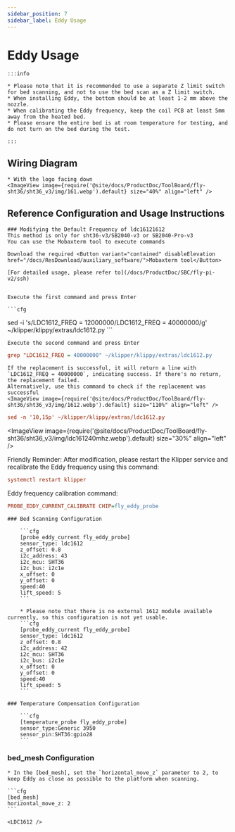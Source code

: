 ```yaml
---
sidebar_position: 7
sidebar_label: Eddy Usage
---
```



# Eddy Usage

    :::info

    * Please note that it is recommended to use a separate Z limit switch for bed scanning, and not to use the bed scan as a Z limit switch.
    * When installing Eddy, the bottom should be at least 1-2 mm above the nozzle.
    * When calibrating the Eddy frequency, keep the coil PCB at least 5mm away from the heated bed.
    * Please ensure the entire bed is at room temperature for testing, and do not turn on the bed during the test.

    :::

## Wiring Diagram

    * With the logo facing down
    <ImageView image={require('@site/docs/ProductDoc/ToolBoard/fly-sht36/sht36_v3/img/161.webp').default} size="40%" align="left" />


## Reference Configuration and Usage Instructions
   
    ### Modifying the Default Frequency of ldc16121612
    This method is only for sht36-v3/SB2040-v3 or SB2040-Pro-v3
    You can use the Mobaxterm tool to execute commands
    
    Download the required <Button variant="contained" disableElevation href="/docs/ResDownload/auxiliary_software/">Mobaxterm tool</Button>
    
    [For detailed usage, please refer to](/docs/ProductDoc/SBC/fly-pi-v2/ssh)


    Execute the first command and press Enter

    ```cfg
sed -i 's/LDC1612_FREQ = 12000000/LDC1612_FREQ = 40000000/g' ~/klipper/klippy/extras/ldc1612.py
    ```

    Execute the second command and press Enter
  ```cfg
grep "LDC1612_FREQ = 40000000" ~/klipper/klippy/extras/ldc1612.py
  ```
    If the replacement is successful, it will return a line with `LDC1612_FREQ = 40000000`, indicating success. If there's no return, the replacement failed.
    Alternatively, use this command to check if the replacement was successful
    <ImageView image={require('@site/docs/ProductDoc/ToolBoard/fly-sht36/sht36_v3/img/1612.webp').default} size="110%" align="left" />
```cfg
sed -n '10,15p' ~/klipper/klippy/extras/ldc1612.py
```
   <ImageView image={require('@site/docs/ProductDoc/ToolBoard/fly-sht36/sht36_v3/img/ldc161240mhz.webp').default} size="30%" align="left" />

   Friendly Reminder: After modification, please restart the Klipper service and recalibrate the Eddy frequency using this command:
   ```cfg
   systemctl restart klipper
   ```
   Eddy frequency calibration command:
   ```cfg
   PROBE_EDDY_CURRENT_CALIBRATE CHIP=fly_eddy_probe
   ```

    ### Bed Scanning Configuration

        ```cfg
        [probe_eddy_current fly_eddy_probe]
        sensor_type: ldc1612
        z_offset: 0.8
        i2c_address: 43
        i2c_mcu: SHT36
        i2c_bus: i2c1e
        x_offset: 0
        y_offset: 0
        speed:40
        lift_speed: 5
        ```

        * Please note that there is no external 1612 module available currently, so this configuration is not yet usable.
        ```cfg
        [probe_eddy_current fly_eddy_probe]
        sensor_type: ldc1612
        z_offset: 0.8
        i2c_address: 42
        i2c_mcu: SHT36
        i2c_bus: i2c1e
        x_offset: 0
        y_offset: 0
        speed:40
        lift_speed: 5
        ```

    ### Temperature Compensation Configuration

        ```cfg
        [temperature_probe fly_eddy_probe]
        sensor_type:Generic 3950
        sensor_pin:SHT36:gpio28
        ```

### bed_mesh Configuration

    * In the [bed_mesh], set the `horizontal_move_z` parameter to 2, to keep Eddy as close as possible to the platform when scanning.

    ```cfg
    [bed_mesh]
    horizontal_move_z: 2
    ```

    <LDC1612 />
